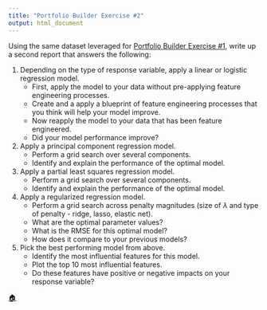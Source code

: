 ```yaml
---
title: "Portfolio Builder Exercise #2"
output: html_document
---
```


Using the same dataset leveraged for [Portfolio Builder Exercise #1](https://misk-data-science.github.io/misk-homl/docs/99x1-portfolio-builder.html), write up a second report that answers the following:

1. Depending on the type of response variable, apply a linear or logistic regression model.
   - First, apply the model to your data without pre-applying feature engineering processes.
   - Create and a apply a blueprint of feature engineering processes that you think will help your model improve.
   - Now reapply the model to your data that has been feature engineered.
   - Did your model performance improve?
   
2. Apply a principal component regression model.
   - Perform a grid search over several components.
   - Identify and explain the performance of the optimal model.
   
3. Apply a partial least squares regression model.
   - Perform a grid search over several components.
   - Identify and explain the performance of the optimal model.
   
4. Apply a regularized regression model.
   - Perform a grid search across penalty magnitudes (size of $\lambda$ and type of penalty - ridge, lasso, elastic net).
   - What are the optimal parameter values?
   - What is the RMSE for this optimal model?
   - How does it compare to your previous models?
   
5. Pick the best performing model from above.
   - Identify the most influential features for this model.
   - Plot the top 10 most influential features.
   - Do these features have positive or negative impacts on your response variable?
   
[🏠](https://github.com/misk-data-science/misk-homl)
